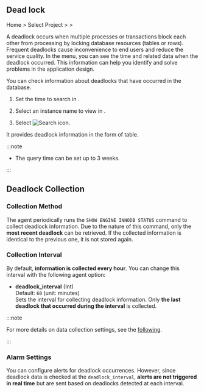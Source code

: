 ## Dead lock

Home &gt; Select Project &gt; <Cmdname sid="side_analysis" className="uitext" /> &gt; <Cmdname sid="side_deadLock" className="uitext" />

A deadlock occurs when multiple processes or transactions block each other from processing by locking database resources (tables or rows). Frequent deadlocks cause inconvenience to end users and reduce the service quality. In the <Cmdname sid="side_deadLock" className="uitext" /> menu, you can see the time and related data when the deadlock occurred. This information can help you identify and solve problems in the application design.

<ProdImg img='db-deadlock-basic.png' desc='Deadlock' />

You can check information about deadlocks that have occurred in the database.

1. Set the time to search in <Cmdname sid="time" className="uitext" />.

2. Select an instance name to view in <Cmdname sid="instance" className="uitext" />.

3. Select ![Search icon](/img/ico-btn-search.png).

It provides deadlock information in the form of table.

:::note

- The query time can be set up to 3 weeks.

:::

## Deadlock Collection

### Collection Method

The agent periodically runs the `SHOW ENGINE INNODB STATUS` command to collect deadlock information. Due to the nature of this command, only the **most recent deadlock** can be retrieved. If the collected information is identical to the previous one, it is not stored again.

### Collection Interval

By default, **information is collected every hour**. You can change this interval with the following agent option:

- **deadlock_interval** (Int)  
  Default: `60` (unit: minutes)  
  Sets the interval for collecting deadlock information. Only **the last deadlock that occurred during the interval** is collected.

:::note

For more details on data collection settings, see the [following](https://docs.whatap.io/en/mysql/agent-dbx-settings#data-collection).

:::

### Alarm Settings

You can configure alerts for deadlock occurrences. However, since deadlock data is checked at the `deadlock_interval`, **alerts are not triggered in real time** but are sent based on deadlocks detected at each interval.

